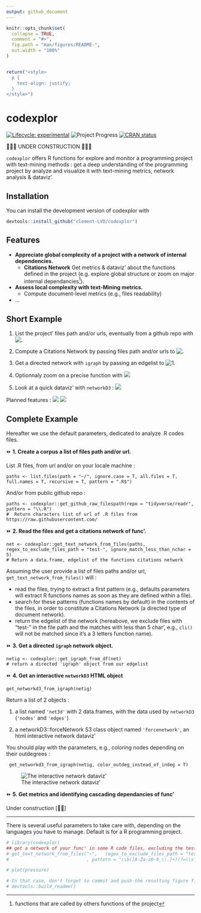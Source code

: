 ```yaml
---
output: github_document
---
```


```r
knitr::opts_chunk$set(
  collapse = TRUE,
  comment = "#>",
  fig.path = "man/figures/README-",
  out.width = "100%"
)


return("<style>
  p {
    text-align: justify;
  }
</style>")

```

# codexplor
<!-- badges: start -->
[![Lifecycle: experimental](https://img.shields.io/badge/lifecycle-experimental-orange.svg)](https://lifecycle.r-lib.org/articles/stages.html#experimental)
![Project Progress](https://img.shields.io/badge/R-black)
[![CRAN status](https://www.r-pkg.org/badges/version/codexplor)](https://CRAN.R-project.org/package=codexplor)
<!-- badges: end -->

🧰🔧🔨 UNDER CONSTRUCTION 🧰🔧🔨

`codexplor` offers R functions for explore and monitor a programming project with text-mining methods : get a deep understanding of the programming project by analyze and visualize it with text-mining metrics, network analysis & dataviz'. 



## Installation
You can install the development version of codexplor with

``` r
devtools::install_github("clement-LVD/codexplor")
```

## Features
- **Appreciate global complexity of a project with a network of internal dependencies.** 
    - **Citations Network** Get metrics & dataviz' about the functions defined in the project (e.g. explore global structure or zoom on major internal dependancies^[functions that are called by others functions of the project]).
- **Assess local complexity with text-Mining metrics.** 
  - Compute document-level metrics (e.g., files readability)
- ...

## Short Example
1. List the project' files path and/or urls, eventually from a github repo with ![.](https://img.shields.io/badge/{Method}-bold?style=flat&logoColor=black&logoSize=2&label=get-github-raw-filespath()&labelColor=green&color=black)

2. Compute a Citations Network by passing files path and/or urls to   ![.](https://img.shields.io/badge/{Method}-bold?style=flat&logoColor=black&logoSize=2&label=get-text-network-from-files()&labelColor=yellow&color=black)

3. Get a directed network with `igraph` by passing an edgelist to  ![1.](https://img.shields.io/badge/{Method}-bold?style=flat&logoColor=black&logoSize=2&label=get-igraph-from-df()&labelColor=yellow&color=black)

5. Optionnaly zoom on a precise function with 
![](https://img.shields.io/badge/{Function}-bold?style=flat&logoColor=black&logoSize=2&label=filter-igraph-egonetwork()&labelColor=green&color=black)

4. Look at a quick dataviz' with `networkD3` : ![](https://img.shields.io/badge/{Dataviz}-bold?style=flat&logoColor=black&logoSize=2&label=get-networkd3-from_igraph()&labelColor=yellow&color=black)



Planned features : 
![](https://img.shields.io/badge/{Method}-bold?style=flat&logoColor=black&logoSize=2&label=Text-mining&labelColor=orange&color=black)
![](https://img.shields.io/badge/{Export}-bold?style=flat&logoColor=black&logoSize=2&label=Reporting&labelColor=orange&color=black)



## Complete Example 
Hereafter we use the default parameters, dedicated to analyze .R codes files.

⏩ **1. Create a corpus a list of files path and/or url.**

List .R files, from url and/or on your locale machine :

    paths <- list.files(path = "~/", ignore.case = T, all.files = T, full.names = T, recursive = T, pattern = ".R$") 

And/or from public github repo :

    paths <- codexplor::get_github_raw_filespath(repo = "tidyverse/readr", pattern = "\\.R")
    #  Return characters list of url of .R files from https://raw.githubusercontent.com/
    
⏩ **2. Read the files and get a citations network of func'.**


    net <- codexplor::get_text_network_from_files(paths, 
    regex_to_exclude_files_path = "test-", ignore_match_less_than_nchar = 5)
    # Return a data.frame, edgelist of the functions citations network

Assuming the user provide a list of files paths and/or url, `get_text_network_from_files()` will :

- read the files, trying to extract a first pattern (e.g., defaults parameters will extract R functions names as soon as they are defined within a file). 
- search for these patterns (functions names by default) in the contents of the files, in order to constitute a Citations Network (a directed type of document network).
- return the edgelist of the network (hereabove, we exclude files with "test-" in the file path and the matches with less than 5 char', e.g., `cli()` will not be matched since it's a 3 letters function name). 

⏩ **3. Get a directed `igraph` network object.**

    netig <- codexplor::get_igraph_from_df(net) 
    # return a directed 'igraph' object from our edgelist

⏩ **4. Get an interactive `networkD3` HTML object**

    get_networkd3_from_igraph(netig) 
 
Return a list of 2 objects : 

1. a list named `'net3d'` with 2 data.frames, with the data used by `networkD3` (`'nodes'` and `'edges'`)

2. a networkD3::forceNetwork S3 class object named `'forcenetwork'`, an html interactive network dataviz'

You should play with the parameters, e.g., coloring nodes depending on their outdegrees :

     get_networkd3_from_igraph(netig, color_outdeg_instead_of_indeg = T) 

![The interactive network dataviz'](man/figures/example_net3d_dataviz.png)

⏩ **5. Get metrics and identifying cascading dependancies of func'**

Under construction [🔧🔨]

---
There is several useful parameters to take care with, depending on the languages you have to manage. Default is for a R programming project.

<!--
> `codexplor` help you to manage and analyze a programming project, giving you tools to figure out the big picture and to find the little wrench in the (net)work. 

> **Usecases 1.** As a head of a dozens of persons (non-tech) team', I have to dev' actively on the long run. codexplor help me to get the big picture of a large programming project quickly, with instant metrics & insights. Thanks to the network analysis and dataviz', I have deep insights about the project, such as for identifying theoritical vulnerability, for choosing where to start a polishing loop, but also for following a programming project over the long run. 

> **Usecases 2.** I can show the network or a small part of the network to the dev' and tech' profiles during our meetings or event prez'.

> **Usecases 3.** codexplor add insights on a particular function, as an help for the dev' when it come back on a project after a while (e.g., list all the local dependancies of a function and the functions that call it as a local dependancy).

-->
 
```r
# library(codexplor)
## get a network of your func' in some R code files, excluding the test- from testthat
# get_text_network_from_files("~",   regex_to_exclude_files_path = "test-"
#                             , pattern = "\\b([A-Za-z0-9_\\.]+)(?=\\s*(?:<-)\\s*function)" ) #here we define a capture-regex for extracting the texte before '<- function'

```


```r
# plot(pressure)

# In that case, don't forget to commit and push the resulting figure files, so they display on GitHub and CRAN.
# devtools::build_readme()
```

<!-- *Usecases of a quick programming project understanding*. codexplor goal is to *quickly* analyse your developing project, in order to *gain* time of comprehension, made your documentation, dataviz' of your project, etc. The features offered are crafted for coordinate large programming project, made helper func' for new colleagues and/or future you, formally identifying your higher-level func' and/or the most-frequently used as dependancies... and other handy features for priorizing your work by quickly figure out 'where' you have to pay attention. For example, before to change a parameter name in a func', you want to check what are the func' that used the one you want to modify. Same for changing the returned content or the behavior of a func' : you want to check which ones used this func' that you want to modify. You also want to offer an easy way to understand the chaining of your custom func'. -->
